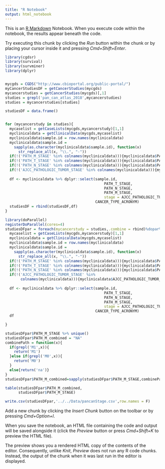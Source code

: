 ```yaml
---
title: "R Notebook"
output: html_notebook
---
```


This is an [R Markdown](http://rmarkdown.rstudio.com) Notebook. When you execute code within the notebook, the results appear beneath the code. 

Try executing this chunk by clicking the *Run* button within the chunk or by placing your cursor inside it and pressing *Cmd+Shift+Enter*. 

```r
library(cgdsr)
library(survival)
library(survminer)
library(dplyr)


mycgds = CGDS("http://www.cbioportal.org/public-portal/")
myCancerStudiesDF = getCancerStudies(mycgds) 
mycancerstudies = getCancerStudies(mycgds)[,1]
studies = grepl('pan_can_atlas_2018',mycancerstudies)
studies = mycancerstudies[studies]

studiesDF = data.frame()


for (mycancerstudy in studies){
  mycaselist = getCaseLists(mycgds,mycancerstudy)[1,1]
  myclinicaldata = getClinicalData(mycgds,mycaselist)
  myclinicaldata$sample.id = row.names(myclinicaldata)
  myclinicaldata$sample.id = 
    sapply(as.character(myclinicaldata$sample.id), function(x) 
      str_replace_all(x, "\\.", "-"))
  if(!('PATH_M_STAGE' %in% colnames(myclinicaldata))){myclinicaldata$PATH_M_STAGE='na'}
  if(!('PATH_T_STAGE' %in% colnames(myclinicaldata))){myclinicaldata$PATH_T_STAGE='na'}
  if(!('PATH_N_STAGE' %in% colnames(myclinicaldata))){myclinicaldata$PATH_N_STAGE='na'}
  if(!('AJCC_PATHOLOGIC_TUMOR_STAGE' %in% colnames(myclinicaldata))){myclinicaldata$AJCC_PATHOLOGIC_TUMOR_STAGE='na'}
  
  df <- myclinicaldata %>% dplyr::select(sample.id,
                                             PATH_T_STAGE,
                                             PATH_N_STAGE,
                                             PATH_M_STAGE,
                                             stage = AJCC_PATHOLOGIC_TUMOR_STAGE,
                                         CANCER_TYPE_ACRONYM)
  studiesDF = rbind(studiesDF,df)
}

library(doParallel)
registerDoParallel(cores=4)
studiesDFpar = foreach(mycancerstudy = studies,.combine = rbind)%dopar%{
  mycaselist = getCaseLists(mycgds,mycancerstudy)[1,1]
  myclinicaldata = getClinicalData(mycgds,mycaselist)
  myclinicaldata$sample.id = row.names(myclinicaldata)
  myclinicaldata$sample.id = 
    sapply(as.character(myclinicaldata$sample.id), function(x) 
      str_replace_all(x, "\\.", "-"))
  if(!('PATH_M_STAGE' %in% colnames(myclinicaldata))){myclinicaldata$PATH_M_STAGE='na'}
  if(!('PATH_T_STAGE' %in% colnames(myclinicaldata))){myclinicaldata$PATH_T_STAGE='na'}
  if(!('PATH_N_STAGE' %in% colnames(myclinicaldata))){myclinicaldata$PATH_N_STAGE='na'}
  if(!('AJCC_PATHOLOGIC_TUMOR_STAGE' %in% 
       colnames(myclinicaldata))){myclinicaldata$AJCC_PATHOLOGIC_TUMOR_STAGE='na'}
  
  df <- myclinicaldata %>% dplyr::select(sample.id,
                                             PATH_T_STAGE,
                                             PATH_N_STAGE,
                                             PATH_M_STAGE,
                                             stage = AJCC_PATHOLOGIC_TUMOR_STAGE,
                                         CANCER_TYPE_ACRONYM)
  df

}

studiesDFpar$PATH_M_STAGE %>% unique()
studiesDFpar$PATH_M_combined = "NA"
combinePath = function(x){
  if(grepl('M1',x)){
    return('M1')
  }else if(grepl('M0',x)){
    return('M0')
  }
  else{return('na')}
}
studiesDFpar$PATH_M_combined=sapply(studiesDFpar$PATH_M_STAGE,combinePath)

table(studiesDFpar$PATH_M_combined,
      studiesDFpar$PATH_M_STAGE)

write.csv(studiesDFpar,'../../Data/pancanStage.csv',row.names = F)
```

Add a new chunk by clicking the *Insert Chunk* button on the toolbar or by pressing *Cmd+Option+I*.

When you save the notebook, an HTML file containing the code and output will be saved alongside it (click the *Preview* button or press *Cmd+Shift+K* to preview the HTML file). 

The preview shows you a rendered HTML copy of the contents of the editor. Consequently, unlike *Knit*, *Preview* does not run any R code chunks. Instead, the output of the chunk when it was last run in the editor is displayed.

